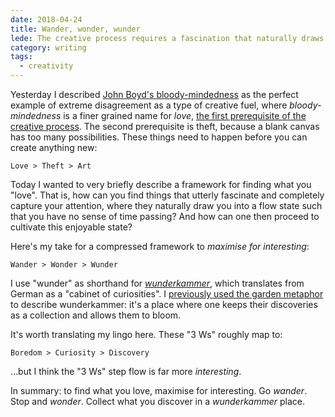 ```yaml
---
date: 2018-04-24
title: Wander, wonder, wunder
lede: The creative process requires a fascination that naturally draws you into an enjoyable flow state. How do we discover and cultivate these fascinations?
category: writing
tags:
  - creativity
---
```


Yesterday I described [John Boyd's bloody-mindedness](/john-boyds-bloody-mindedness) as the perfect example of extreme disagreement as a type of creative fuel, where _bloody-mindedness_ is a finer grained name for _love_, [the first prerequisite of the creative process](/creativity-starts-with-love-and-theft). The second prerequisite is theft, because a blank canvas has too many possibilities. These things need to happen before you can create anything new:

`Love > Theft > Art`

Today I wanted to very briefly describe a framework for finding what you "love". That is, how can you find things that utterly fascinate and completely capture your attention, where they naturally draw you into a flow state such that you have no sense of time passing? And how can one then proceed to cultivate this enjoyable state?

Here's my take for a compressed framework to _maximise for interesting_:

`Wander > Wonder > Wunder`

I use "wunder" as shorthand for [_wunderkammer_](https://www.moma.org/calendar/exhibitions/272), which translates from German as a "cabinet of curiosities". I [previously used the garden metaphor](/creativity-starts-with-love-and-theft) to describe wunderkammer: it's a place where one keeps their discoveries as a collection and allows them to bloom.

It's worth translating my lingo here. These "3 Ws" roughly map to:

`Boredom > Curiosity > Discovery`

…but I think the "3 Ws" step flow is far more _interesting_.

In summary: to find what you love, maximise for interesting. Go _wander_. Stop and _wonder_. Collect what you discover in a _wunderkammer_ place.

